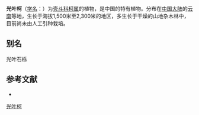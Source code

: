 {{Speciesbox
| name = 光叶柯
| status = 
| status_system =  
| image =
| genus = Lithocarpus
| species = mairei
| authority = (Schott.) Rehd.
}}

'''光叶柯'''（[[学名|学名]]：{{lang|la|''Lithocarpus mairei''}}）为[[壳斗科|壳斗科]][[柯属|柯属]]的植物，是中国的特有植物。分布在[[中国大陆|中国大陆]]的[[云南|云南]]等地，生长于海拔1,500米至2,300米的地区，多生长于干燥的山地杂木林中，目前尚未由人工引种栽培。

== 别名 ==
光叶石栎

== 参考文献 ==
<div class="references-small">
* {{cite web| url =http://www.bioinfo.cn/db05/KmzwSpecies.php?action=view&id=7960| title =光叶柯| work =《中国高等植物数据库全库》| publisher =中国科学院微生物研究所| author =昆明植物研究所| accessdate =2009-02-24| deadurl =yes| archiveurl =https://web.archive.org/web/20160305055750/http://www.bioinfo.cn/db05/KmzwSpecies.php?action=view&id=7960| archivedate =2016-03-05}}
</div>
{{Taxonbar|from=Q10890145}}

[[Category:柯属|光叶柯]]


{{植物小作品}}